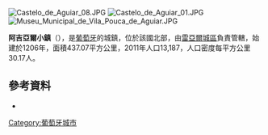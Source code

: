 [[Image:Castelo_de_Aguiar_08.JPG|right]]
[[Image:Castelo_de_Aguiar_01.JPG|thumb]]
[[Image:Museu_Municipal_de_Vila_Pouca_de_Aguiar.JPG|thumb]]

{{Coord|41|30|2|N|7|38|32|W|display=title}}

'''阿吉亞爾小鎮'''（{{lang-pt|Vila Pouca de Aguiar}}），是[[葡萄牙|葡萄牙]]的城鎮，位於該國北部，由[[雷亞爾城區|雷亞爾城區]]負責管轄，始建於1206年，面積437.07平方公里，2011年人口13,187，人口密度每平方公里30.17人。

==參考資料==
* {{citation|url=http://concelhos.dodouro.com/jornal/vilapoucadaguiar.asp|first=António Pimenta de|last=Castro|location=Torre de Moncorvo, Portugal|contribution=Concelhos:Mogadouro|title=Dicionário dos mais ilustres Trasmontanos e Alto Durienses|volume=3|editor=Barroso da Fonte|pages=656|year=2002|accessdate=16 May 2011|language=pt|archive-url=https://web.archive.org/web/20110520115630/http://concelhos.dodouro.com/jornal/vilapoucadaguiar.asp|archive-date=2011-05-20|dead-url=yes}}

{{Portugal-geo-stub}}
[[Category:葡萄牙城市|Category:葡萄牙城市]]